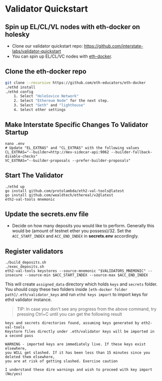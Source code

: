 # Validator Quickstart


## Spin up EL/CL/VL nodes with eth-docker on holesky

- Clone our validator quickstart repo: https://github.com/interstate-labs/validator-quickstart
- You can spin up EL/CL/VC nodes with [eth-docker](https://github.com/eth-educators/eth-docker).

## Clone the eth-docker repo
```bash
git clone --recursive https://github.com/eth-educators/eth-docker
./ethd install
./ethd config
    1. Select "Holešovice Network"
    2. Select "Ethereum Node" for the next step.
    3. Select "Geth" and "lighthouse"
    4. Select other settings
```
## Make Interstate Specific Changes To Validator Startup

```
nano .env
# Update "EL_EXTRAS" and "CL_EXTRAS" with the following values
CL_EXTRAS="--builder=http://mev-sidecar-api:9062 --builder-fallback-disable-checks"
VC_EXTRAS="--builder-proposals --prefer-builder-proposals"
```
## Start The Validator
```
./ethd up
go install github.com/protolambda/eth2-val-tools@latest
go install github.com/wealdtech/ethereal/v2@latest
eth2-val-tools mnemonic
```

## Update the secrets.env file
  - Decide on how many deposits you would like to perform. Generally this would be (amount of testnet ether you possess)/32. Set the `ACC_START_INDEX` and `ACC_END_INDEX` in   **secrets.env** accordingly.

## Register validators
```
./build_deposits.sh
./exec_deposits.sh
eth2-val-tools keystores --source-mnemonic "$VALIDATORS_MNEMONIC" --insecure --source-min $ACC_START_INDEX --source-max $ACC_END_INDEX
```

This will create `assigned_data` directory which holds `keys` and `secrets` folder.
You should copy these two folders inside `[eth-docker folder path]/.eth/validator_keys` and run `ethd keys import` to import keys for ethd validator instance.

> TIP: In case you don't see any progress from the above command, try pressing Ctrl+C until you can get the following result
```
keys and secrets directories found, assuming keys generated by eth2-val-tools
Keystore files directly under .eth/validator keys will be imported in a second pass

WARNING - imported keys are immediately live. If these keys exist elsewhere,
you WILL get slashed. If it has been less than 15 minutes since you deleted them elsewhere,
you are at risk of getting slashed. Exercise caution

I understand these dire warnings and wish to proceed with key import (No/yes)
```
